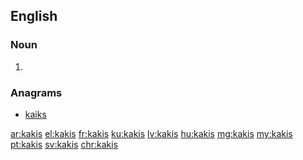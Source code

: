 {{also|kaķis}}
==English==

===Noun===
{{head|en|noun plural form}}

# {{plural of|kaki|lang=en}}

===Anagrams===
* [[kaiks#English|kaiks]]

[[ar:kakis]]
[[el:kakis]]
[[fr:kakis]]
[[ku:kakis]]
[[lv:kakis]]
[[hu:kakis]]
[[mg:kakis]]
[[my:kakis]]
[[pt:kakis]]
[[sv:kakis]]
[[chr:kakis]]